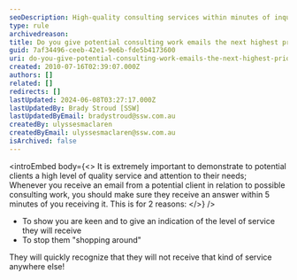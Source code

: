 ```yaml
---
seoDescription: High-quality consulting services within minutes of inquiry, ensuring timely responses and exceeding client expectations.
type: rule
archivedreason:
title: Do you give potential consulting work emails the next highest priority after existing clients?
guid: 7af34496-ceeb-42e1-9e6b-fde5b4173600
uri: do-you-give-potential-consulting-work-emails-the-next-highest-priority-after-existing-clients
created: 2010-07-16T02:39:07.000Z
authors: []
related: []
redirects: []
lastUpdated: 2024-06-08T03:27:17.000Z
lastUpdatedBy: Brady Stroud [SSW]
lastUpdatedByEmail: bradystroud@ssw.com.au
createdBy: ulyssesmaclaren
createdByEmail: ulyssesmaclaren@ssw.com.au
isArchived: false
---
```


<introEmbed
  body={<>
It is extremely important to demonstrate to potential clients a high level of quality service and attention to their needs; Whenever you receive an email from a potential client in relation to possible consulting work, you should make sure they receive an answer within 5 minutes of you receiving it. This is for 2 reasons:
  </>}
/>
- To show you are keen and to give an indication of the level of service they will receive
- To stop them "shopping around"

They will quickly recognize that they will not receive that kind of service anywhere else!
